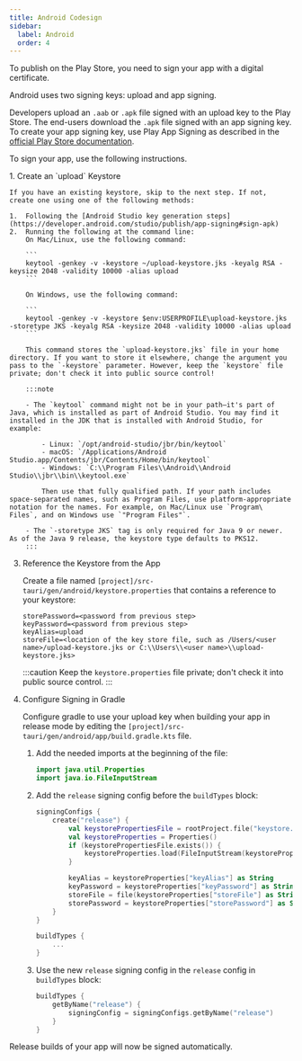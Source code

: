 ```yaml
---
title: Android Codesign
sidebar:
  label: Android
  order: 4
---
```



To publish on the Play Store, you need to sign your app with a digital certificate.

Android uses two signing keys: upload and app signing.

Developers upload an `.aab` or `.apk` file signed with an upload key to the Play Store.
The end-users download the `.apk` file signed with an app signing key.
To create your app signing key, use Play App Signing as described in the [official Play Store documentation](https://support.google.com/googleplay/android-developer/answer/9842756?hl=en&visit_id=638549803861403647-3347771264&rd=1).

To sign your app, use the following instructions.

<Steps>
1. Create an `upload` Keystore

    If you have an existing keystore, skip to the next step. If not, create one using one of the following methods:

    1.  Following the [Android Studio key generation steps](https://developer.android.com/studio/publish/app-signing#sign-apk)
    2.  Running the following at the command line:
        On Mac/Linux, use the following command:

        ```
        keytool -genkey -v -keystore ~/upload-keystore.jks -keyalg RSA -keysize 2048 -validity 10000 -alias upload
        ```

        On Windows, use the following command:

        ```
        keytool -genkey -v -keystore $env:USERPROFILE\upload-keystore.jks -storetype JKS -keyalg RSA -keysize 2048 -validity 10000 -alias upload
        ```

        This command stores the `upload-keystore.jks` file in your home directory. If you want to store it elsewhere, change the argument you pass to the `-keystore` parameter. However, keep the `keystore` file private; don't check it into public source control!

        :::note

        - The `keytool` command might not be in your path—it's part of Java, which is installed as part of Android Studio. You may find it installed in the JDK that is installed with Android Studio, for example:

            - Linux: `/opt/android-studio/jbr/bin/keytool`
            - macOS: `/Applications/Android Studio.app/Contents/jbr/Contents/Home/bin/keytool`
            - Windows: `C:\\Program Files\\Android\\Android Studio\\jbr\\bin\\keytool.exe`

            Then use that fully qualified path. If your path includes space-separated names, such as Program Files, use platform-appropriate notation for the names. For example, on Mac/Linux use `Program\ Files`, and on Windows use `"Program Files"`.

        - The `-storetype JKS` tag is only required for Java 9 or newer. As of the Java 9 release, the keystore type defaults to PKS12.
        :::

3.  Reference the Keystore from the App

    Create a file named `[project]/src-tauri/gen/android/keystore.properties` that contains a reference to your keystore:

    ```
    storePassword=<password from previous step>
    keyPassword=<password from previous step>
    keyAlias=upload
    storeFile=<location of the key store file, such as /Users/<user name>/upload-keystore.jks or C:\\Users\\<user name>\\upload-keystore.jks>
    ```

    :::caution
    Keep the `keystore.properties` file private; don't check it into public source control.
    :::

4.  Configure Signing in Gradle

    Configure gradle to use your upload key when building your app in release mode by editing the `[project]/src-tauri/gen/android/app/build.gradle.kts` file.

    1.  Add the needed imports at the beginning of the file:

        ```kotlin
        import java.util.Properties
        import java.io.FileInputStream
        ```

    2.  Add the `release` signing config before the `buildTypes` block:

        ```kotlin {3-12}
        signingConfigs {
            create("release") {
                val keystorePropertiesFile = rootProject.file("keystore.properties")
                val keystoreProperties = Properties()
                if (keystorePropertiesFile.exists()) {
                    keystoreProperties.load(FileInputStream(keystorePropertiesFile))
                }

                keyAlias = keystoreProperties["keyAlias"] as String
                keyPassword = keystoreProperties["keyPassword"] as String
                storeFile = file(keystoreProperties["storeFile"] as String)
                storePassword = keystoreProperties["storePassword"] as String
            }
        }

        buildTypes {
            ...
        }
        ```

    3.  Use the new `release` signing config in the `release` config in `buildTypes` block:

        ```kotlin {3}
        buildTypes {
            getByName("release") {
                signingConfig = signingConfigs.getByName("release")
            }
        }
        ```

</Steps>

Release builds of your app will now be signed automatically.
